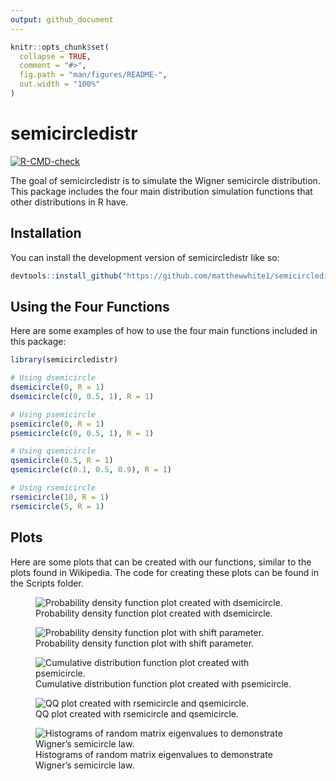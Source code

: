 ```yaml
---
output: github_document
---
```


<!-- README.md is generated from README.Rmd. Please edit that file -->

```r
knitr::opts_chunk$set(
  collapse = TRUE,
  comment = "#>",
  fig.path = "man/figures/README-",
  out.width = "100%"
)
```

# semicircledistr

<!-- badges: start -->
[![R-CMD-check](https://github.com/matthewwhite1/semicircledistr/actions/workflows/R-CMD-check.yaml/badge.svg)](https://github.com/matthewwhite1/semicircledistr/actions/workflows/R-CMD-check.yaml)
<!-- badges: end -->

The goal of semicircledistr is to simulate the Wigner semicircle distribution.
This package includes the four main distribution simulation functions that other
distributions in R have.

## Installation

You can install the development version of semicircledistr like so:

``` r
devtools::install_github("https://github.com/matthewwhite1/semicircledistr")
```

## Using the Four Functions

Here are some examples of how to use the four main functions included in this
package:

```r
library(semicircledistr)

# Using dsemicircle
dsemicircle(0, R = 1)
dsemicircle(c(0, 0.5, 1), R = 1)

# Using psemicircle
psemicircle(0, R = 1)
psemicircle(c(0, 0.5, 1), R = 1)

# Using qsemicircle
qsemicircle(0.5, R = 1)
qsemicircle(c(0.1, 0.5, 0.9), R = 1)

# Using rsemicircle
rsemicircle(10, R = 1)
rsemicircle(5, R = 1)
```

## Plots

Here are some plots that can be created with our functions, similar to the
plots found in Wikipedia. The code for creating these plots can be found
in the Scripts folder.

![Probability density function plot created with dsemicircle.](Plots/PDF_plot.jpeg)


![Probability density function plot with shift parameter.](Plots/PDF_plot_shift.jpeg)


![Cumulative distribution function plot created with psemicircle.](Plots/CDF_plot.jpeg)


![QQ plot created with rsemicircle and qsemicircle.](Plots/QQ_plot.jpeg)


![Histograms of random matrix eigenvalues to demonstrate Wigner's semicircle law.](Plots/SemiLaw.jpeg)
